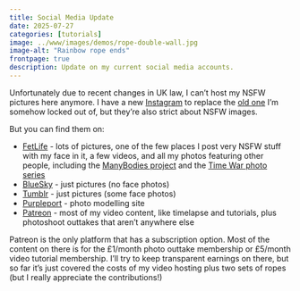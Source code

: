 ```yaml
---
title: Social Media Update
date: 2025-07-27
categories: [tutorials]
image: ../www/images/demos/rope-double-wall.jpg
image-alt: "Rainbow rope ends"
frontpage: true
description: Update on my current social media accounts.
---
```


Unfortunately due to recent changes in UK law, I can't host my NSFW pictures here anymore. I have a new [Instagram](https://www.instagram.com/setonix.art/) to replace the [old one](https://www.instagram.com/setonix.shibari/) I'm somehow locked out of, but they're also strict about NSFW images.

But you can find them on:

* [FetLife](https://fetlife.com/Setonix) - lots of pictures, one of the few places I post very NSFW stuff with my face in it, a few videos, and all my photos featuring other people, including the [ManyBodies project](https://fetlife.com/Setonix/posts/12032962) and the [Time War photo series](https://fetlife.com/Setonix/posts/11309021)
* [BlueSky](https://bsky.app/profile/setonix.art) - just pictures (no face photos)
* [Tumblr](https://www.tumblr.com/setonix-shibari) - just pictures (some face photos)
* [Purpleport](https://purpleport.com/portfolio/setonix/) - photo modelling site
* [Patreon](https://patreon.com/Setonix) - most of my video content, like timelapse and tutorials, plus photoshoot outtakes that aren't anywhere else


Patreon is the only platform that has a subscription option. Most of the content on there is for the £1/month photo outtake membership or £5/month video tutorial membership. I'll try to keep transparent earnings on there, but so far it's just covered the costs of my video hosting plus two sets of ropes (but I really appreciate the contributions!)
